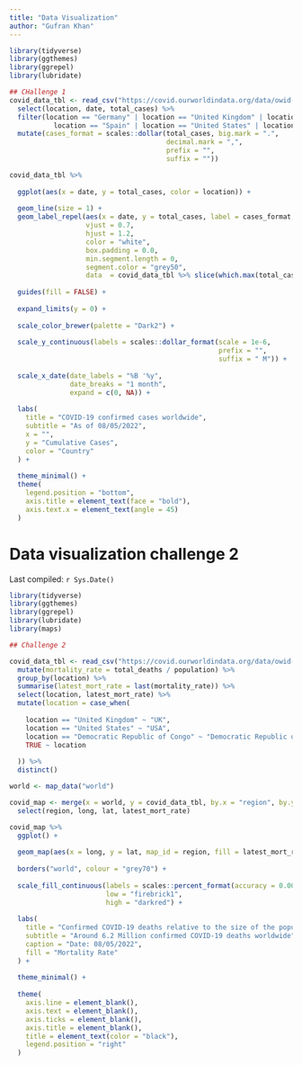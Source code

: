 ```yaml
---
title: "Data Visualization"
author: "Gufran Khan"
---
```

```r
library(tidyverse)
library(ggthemes)
library(ggrepel)
library(lubridate)

## CHallenge 1
covid_data_tbl <- read_csv("https://covid.ourworldindata.org/data/owid-covid-data.csv") %>% 
  select(location, date, total_cases) %>% 
  filter(location == "Germany" | location == "United Kingdom" | location == "France" |
           location == "Spain" | location == "United States" | location == "Europe") %>% 
  mutate(cases_format = scales::dollar(total_cases, big.mark = ".",
                                       decimal.mark = ",",
                                       prefix = "",
                                       suffix = ""))

covid_data_tbl %>% 
  
  ggplot(aes(x = date, y = total_cases, color = location)) +
  
  geom_line(size = 1) +
  geom_label_repel(aes(x = date, y = total_cases, label = cases_format, fill = location),
                   vjust = 0.7,
                   hjust = 1.2,
                   color = "white",
                   box.padding = 0.0,
                   min.segment.length = 0,
                   segment.color = "grey50",
                   data  = covid_data_tbl %>% slice(which.max(total_cases))) +
  
  guides(fill = FALSE) +
  
  expand_limits(y = 0) +
  
  scale_color_brewer(palette = "Dark2") +
  
  scale_y_continuous(labels = scales::dollar_format(scale = 1e-6,
                                                    prefix = "",
                                                    suffix = " M")) +
  
  scale_x_date(date_labels = "%B '%y",
               date_breaks = "1 month",
               expand = c(0, NA)) +
  
  labs(
    title = "COVID-19 confirmed cases worldwide",
    subtitle = "As of 08/05/2022",
    x = "",
    y = "Cumulative Cases",
    color = "Country"
  ) +
  
  theme_minimal() +
  theme(
    legend.position = "bottom",
    axis.title = element_text(face = "bold"),
    axis.text.x = element_text(angle = 45)
  )

```



# Data visualization challenge 2

Last compiled: `r Sys.Date()`

```r
library(tidyverse)
library(ggthemes)
library(ggrepel)
library(lubridate)
library(maps)

## Challenge 2

covid_data_tbl <- read_csv("https://covid.ourworldindata.org/data/owid-covid-data.csv") %>% 
  mutate(mortality_rate = total_deaths / population) %>% 
  group_by(location) %>% 
  summarise(latest_mort_rate = last(mortality_rate)) %>% 
  select(location, latest_mort_rate) %>% 
  mutate(location = case_when(
    
    location == "United Kingdom" ~ "UK",
    location == "United States" ~ "USA",
    location == "Democratic Republic of Congo" ~ "Democratic Republic of the Congo",
    TRUE ~ location
    
  )) %>%
  distinct()

world <- map_data("world")

covid_map <- merge(x = world, y = covid_data_tbl, by.x = "region", by.y = "location") %>% 
  select(region, long, lat, latest_mort_rate)

covid_map %>% 
  ggplot() +
  
  geom_map(aes(x = long, y = lat, map_id = region, fill = latest_mort_rate), map = world) +
  
  borders("world", colour = "grey70") +
  
  scale_fill_continuous(labels = scales::percent_format(accuracy = 0.001), 
                        low = "firebrick1", 
                        high = "darkred") +
  
  labs(
    title = "Confirmed COVID-19 deaths relative to the size of the population",
    subtitle = "Around 6.2 Million confirmed COVID-19 deaths worldwide",
    caption = "Date: 08/05/2022",
    fill = "Mortality Rate"
  ) +
  
  theme_minimal() +
  
  theme(
    axis.line = element_blank(),
    axis.text = element_blank(),
    axis.ticks = element_blank(),
    axis.title = element_blank(),
    title = element_text(color = "black"),
    legend.position = "right"
  )

```